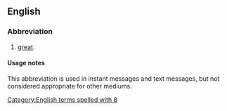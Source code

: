 ==English==

===Abbreviation===
{{head|en}}

# {{context|Internet slang|text messaging|lang=en}} [[great]].

====Usage notes====
This abbreviation is used in instant messages and text messages, but not considered appropriate for other mediums.

[[Category:English terms spelled with 8]]